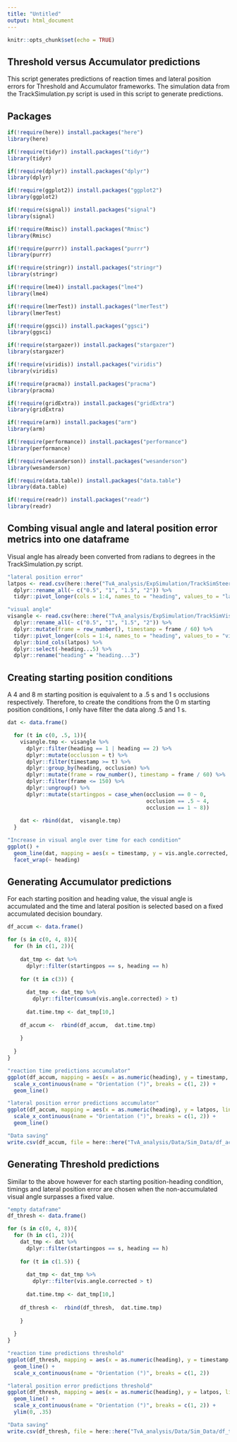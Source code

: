 ```yaml
---
title: "Untitled"
output: html_document
---
```


```r
knitr::opts_chunk$set(echo = TRUE)
```

## Threshold versus Accumulator predictions

This script generates predictions of reaction times and lateral position errors for Threshold and Accumulator frameworks. The simulation data from the TrackSimulation.py script is used in this script to generate predictions. 

## Packages 

```r
if(!require(here)) install.packages("here")
library(here)

if(!require(tidyr)) install.packages("tidyr")
library(tidyr)

if(!require(dplyr)) install.packages("dplyr")
library(dplyr)

if(!require(ggplot2)) install.packages("ggplot2")
library(ggplot2)

if(!require(signal)) install.packages("signal")
library(signal)

if(!require(Rmisc)) install.packages("Rmisc")
library(Rmisc)

if(!require(purrr)) install.packages("purrr")
library(purrr)

if(!require(stringr)) install.packages("stringr")
library(stringr)

if(!require(lme4)) install.packages("lme4")
library(lme4)

if(!require(lmerTest)) install.packages("lmerTest")
library(lmerTest)

if(!require(ggsci)) install.packages("ggsci")
library(ggsci)

if(!require(stargazer)) install.packages("stargazer")
library(stargazer)

if(!require(viridis)) install.packages("viridis")
library(viridis)

if(!require(pracma)) install.packages("pracma")
library(pracma)

if(!require(gridExtra)) install.packages("gridExtra")
library(gridExtra)

if(!require(arm)) install.packages("arm")
library(arm)

if(!require(performance)) install.packages("performance")
library(performance)

if(!require(wesanderson)) install.packages("wesanderson")
library(wesanderson)

if(!require(data.table)) install.packages("data.table")
library(data.table)

if(!require(readr)) install.packages("readr")
library(readr)
```

## Combing visual angle and lateral position error metrics into one dataframe

Visual angle has already been converted from radians to degrees in the TrackSimulation.py script. 

```r
"lateral position error"
latpos <- read.csv(here::here("TvA_analysis/ExpSimulation/TrackSimSteeringBias.csv"), header = FALSE) %>%
  dplyr::rename_all(~ c("0.5", "1", "1.5", "2")) %>%
  tidyr::pivot_longer(cols = 1:4, names_to = "heading", values_to = "latpos")

"visual angle"
visangle <- read.csv(here::here("TvA_analysis/ExpSimulation/TrackSimVisAngleCorrected.csv"), header = FALSE) %>%
  dplyr::rename_all(~ c("0.5", "1", "1.5", "2")) %>%
  dplyr::mutate(frame = row_number(), timestamp = frame / 60) %>%
  tidyr::pivot_longer(cols = 1:4, names_to = "heading", values_to = "vis.angle.corrected") %>%
  dplyr::bind_cols(latpos) %>%
  dplyr::select(-heading...5) %>%
  dplyr::rename("heading" = "heading...3")
```

## Creating starting position conditions

A 4 and 8 m starting position is equivalent to a .5 s and 1 s occlusions respectively. Therefore, to create the conditions from the 0 m starting position conditions, I only have filter the data along .5 and 1 s. 

```r
dat <- data.frame()

  for (t in c(0, .5, 1)){
    visangle.tmp <- visangle %>%
      dplyr::filter(heading == 1 | heading == 2) %>%
      dplyr::mutate(occlusion = t) %>%
      dplyr::filter(timestamp >= t) %>%
      dplyr::group_by(heading, occlusion) %>%
      dplyr::mutate(frame = row_number(), timestamp = frame / 60) %>%
      dplyr::filter(frame <= 150) %>%
      dplyr::ungroup() %>%
      dplyr::mutate(startingpos = case_when(occlusion == 0 ~ 0,
                                            occlusion == .5 ~ 4,
                                            occlusion == 1 ~ 8))
    
    dat <- rbind(dat,  visangle.tmp)
  }

"Increase in visual angle over time for each condition"
ggplot() +
  geom_line(dat, mapping = aes(x = timestamp, y = vis.angle.corrected, col = as.factor(startingpos))) +
  facet_wrap(~ heading)
```

## Generating Accumulator predictions

For each starting position and heading value, the visual angle is accumulated and the time and lateral position is selected based on a fixed accumulated decision boundary. 


```r
df_accum <- data.frame()

for (s in c(0, 4, 8)){
  for (h in c(1, 2)){
    
    dat_tmp <- dat %>%
      dplyr::filter(startingpos == s, heading == h)
    
    for (t in c(3)) {
      
      dat_tmp <- dat_tmp %>%
        dplyr::filter(cumsum(vis.angle.corrected) > t)
      
      dat.time.tmp <- dat_tmp[10,]
    
    df_accum <-  rbind(df_accum,  dat.time.tmp)
      
    }
    
  }
}

"reaction time predictions accumulator"
ggplot(df_accum, mapping = aes(x = as.numeric(heading), y = timestamp, linetype = as.factor(startingpos))) +
  scale_x_continuous(name = "Orientation (°)", breaks = c(1, 2)) +
  geom_line()

"lateral position error predictions accumulator"
ggplot(df_accum, mapping = aes(x = as.numeric(heading), y = latpos, linetype = as.factor(startingpos))) +
  scale_x_continuous(name = "Orientation (°)", breaks = c(1, 2)) +
  geom_line()

"Data saving"
write.csv(df_accum, file = here::here("TvA_analysis/Data/Sim_Data/df_accum.csv"))
```

## Generating Threshold predictions

Similar to the above however for each starting position-heading condition, timings and lateral position error are chosen when the non-accumulated visual angle surpasses a fixed value.


```r
"empty dataframe"
df_thresh <- data.frame()

for (s in c(0, 4, 8)){
  for (h in c(1, 2)){
    dat_tmp <- dat %>%
      dplyr::filter(startingpos == s, heading == h)
    
    for (t in c(1.5)) {
      
      dat_tmp <- dat_tmp %>%
        dplyr::filter(vis.angle.corrected > t)
      
      dat.time.tmp <- dat_tmp[10,]
    
    df_thresh <-  rbind(df_thresh,  dat.time.tmp)
      
    }
    
  }
}

"reaction time predictions threshold"
ggplot(df_thresh, mapping = aes(x = as.numeric(heading), y = timestamp, linetype = as.factor(startingpos))) +
  geom_line() +
  scale_x_continuous(name = "Orientation (°)", breaks = c(1, 2)) 

"lateral position error predictions threshold"
ggplot(df_thresh, mapping = aes(x = as.numeric(heading), y = latpos, linetype = as.factor(startingpos))) +
  geom_line() +
  scale_x_continuous(name = "Orientation (°)", breaks = c(1, 2)) +
  ylim(0, .35)

"Data saving"
write.csv(df_thresh, file = here::here("TvA_analysis/Data/Sim_Data/df_thresh.csv"))
```

